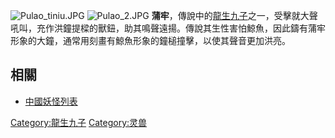 {{Unreferenced|time=2021-01-26T05:14:53+00:00}}
[[File:Pulao_tiniu.JPG|thumb]]
[[File:Pulao_2.JPG|thumb]]
'''蒲牢'''，傳說中的[[龍生九子|龍生九子]]之一，受擊就大聲吼叫，充作洪鐘提樑的獸鈕，助其鳴聲遠揚。傳說其生性害怕鯨魚，因此鑄有蒲牢形象的大鐘，通常用刻畫有鯨魚形象的鐘槌撞擊，以使其聲音更加洪亮。

== 相關 ==
*[[中國妖怪列表|中國妖怪列表]]

{{commonscat|Pulao}}
{{龙生九子}}
[[Category:龍生九子|Category:龍生九子]]
[[Category:灵兽|Category:灵兽]]
{{Myth-stub}}